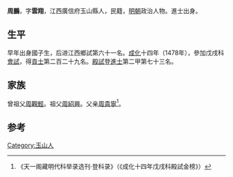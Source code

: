 {{Otheruses|other=名为周鹏的其他人物|周鹏}}

'''周鵬'''，字'''雲翔'''，江西廣信府玉山縣人，民籍，[[明朝|明朝]]政治人物。進士出身。

== 生平 ==
早年出身國子生，后进江西鄉試第六十一名。[[成化|成化]]十四年（1478年），參加戊戌科[[會試|會試]]，得[[貢士|貢士]]第二百二十九名。[[殿試|殿試]]登[[進士|進士]]第二甲第七十三名。

== 家族 ==
曾祖父[[周觀輕|周觀輕]]。祖父[[周紹興|周紹興]]。父亲[[周貴寧|周貴寧]]<ref>《天一阁藏明代科举录选刊·登科录》（《成化十四年戊戌科殿試金榜》）</ref>。

==参考==
{{reflist}}

{{成化十四年戊戌科殿試金榜}}

{{Authority control}}

{{DEFAULTSORT:}}
[[Category:玉山人|Category:玉山人]]


{{明朝人物小作品}}
